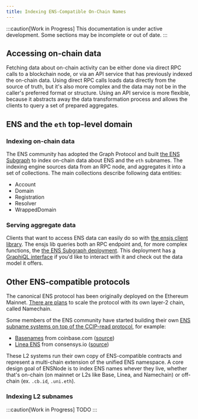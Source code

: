 ```yaml
---
title: Indexing ENS‐Compatible On‐Chain Names
---
```


:::caution[Work in Progress]
This documentation is under active development. Some sections may be incomplete or out of date.
:::


## Accessing on-chain data

Fetching data about on-chain activity can be either done via direct RPC calls to a blockchain node, or via an API service that has previously indexed the on-chain data. Using direct RPC calls loads data directly from the source of truth, but it's also more complex and the data may not be in the caller's preferred format or structure. Using an API service is more flexible, because it abstracts away the data transformation process and allows the clients to query a set of prepared aggregates.

## ENS and the `eth` top-level domain

### Indexing on-chain data

The ENS community has adopted the Graph Protocol and built [the ENS Subgraph](https://github.com/ensdomains/ens-subgraph) to index on-chain data about ENS and the `eth` subnames. The indexing engine sources data from an RPC node, and aggregates it into a set of collections. The main collections describe following data entities:
- Account
- Domain
- Registration
- Resolver
- WrappedDomain

### Serving aggregate data

Clients that want to access ENS data can easily do so with [the ensjs client library](https://github.com/ensdomains/ensjs). The ensjs lib queries both an RPC endpoint and, for more complex functions, the [the ENS Subgraph deployment](https://api.thegraph.com/subgraphs/name/ensdomains/ens). This deployment has [a GraphiQL interface](https://api.thegraph.com/subgraphs/name/ensdomains/ens/graphql?query=%7B%0A++account%28id%3A+%220xd4416b13d2b3a9abae7acd5d6c2bbdbe25686401%22%29+%7B%0A++++domains%28orderBy%3A+createdAt%2C+orderDirection%3A+desc%2C+first%3A+3%29+%7B%0A++++++name%0A++++++createdAt%0A++++++resolver+%7B%0A++++++++addr+%7B%0A++++++++++id%0A++++++++%7D%0A++++++++contentHash%0A++++++++texts%0A++++++%7D%0A++++%7D%0A++%7D%0A++registrations%28orderBy%3A+registrationDate%2C+orderDirection%3A+desc%2C+first%3A+3%29+%7B%0A++++registrationDate%0A++++domain+%7B%0A++++++name%0A++++%7D%0A++++registrant+%7B%0A++++++id%0A++++%7D%0A++%7D%0A%7D) if you'd like to interact with it and check out the data model it offers.

## Other ENS-compatible protocols

The canonical ENS protocol has been originally deployed on the Ethereum Mainnet. [There are plans](https://x.com/ensdomains/status/1869020192388616497) to scale the protocol with its own layer-2 chain, called Namechain.

Some members of the ENS community have started building their own [ENS subname systems on top of the CCIP-read protocol](https://docs.ens.domains/learn/ccip-read), for example:
- [Basenames](https://www.base.org/names) from coinbase.com ([source](https://github.com/base-org/basenames))
- [Linea ENS](https://names.linea.build/) from consensys.io ([source](https://github.com/Consensys/linea-ens))

These L2 systems run their own copy of ENS-compatible contracts and represent a multi-chain extension of the unified ENS namespace. A core design goal of ENSNode is to index ENS names whever they live, whether that's on-chain (on mainnet or L2s like Base, Linea, and Namechain) or off-chain (ex. `.cb.id`, `.uni.eth`).

### Indexing L2 subnames

:::caution[Work in Progress]
TODO
:::


